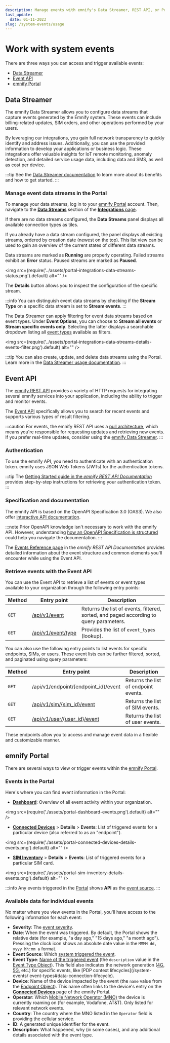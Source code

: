 ```yaml
---
description: Manage events with emnify's Data Streamer, REST API, or Portal
last_update:
  date: 01-11-2023
slug: /system-events/usage
---
```


# Work with system events

There are three ways you can access and trigger available events:

- [Data Streamer](#data-streamer)
- [Event API](#event-api)
- [emnify Portal](#emnify-portal)

## Data Streamer

The emnify Data Streamer allows you to configure data streams that capture events generated by the Emnify system. These events can include billing-related updates, SIM orders, and other operations performed by your users.

By leveraging our integrations, you gain full network transparency to quickly identify and address issues. Additionally, you can use the provided information to develop your applications or business logic.
These integrations offer valuable insights for IoT remote monitoring, anomaly detection, and detailed service usage data, including data and SMS, as well as cost per device.

:::tip
See the [Data Streamer documentation](/multicloud-data-streamer) to learn more about its benefits and how to get started.
:::

### Manage event data streams in the Portal

To manage your data streams, log in to your [emnify Portal](https://portal.emnify.com/) account.
Then, navigate to the [**Data Streams**](https://portal.emnify.com/integrations#data-streams) section of the [**Integrations** page](https://portal.emnify.com/integrations).

If there are no data streams configured, the **Data Streams** panel displays all available connection types as tiles.

If you already have a data stream configured, the panel displays all existing streams, ordered by creation date (newest on the top).
This list view can be used to gain an overview of the current states of different data streams.

Data streams are marked as **Running** are properly operating.
Failed streams exhibit an **Error** status.
Paused streams are marked as **Paused**.

<img
  src={require('../assets/portal-integrations-data-streams-status.png').default}
  alt=""
/>

The **Details** button allows you to inspect the configuration of the specific stream.

:::info
You can distinguish event data streams by checking if the **Stream Type** on a specific data stream is set to **Stream events**.
:::

The Data Streamer can apply filtering for event data streams based on event types.
Under **Event Options**, you can choose to **Stream all events** or **Stream specific events only**.
Selecting the latter displays a searchable dropdown listing all [event types](/system-events/event-types) available as filters.

<img
  src={require('../assets/portal-integrations-data-streams-details-events-filter.png').default}
  alt=""
/>

:::tip
You can also create, update, and delete data streams using the Portal.
Learn more in the [Data Streamer usage documentation](/multicloud-data-streamer/usage#data-streamer-in-the-portal).
:::

## Event API

The [emnify REST API](/rest) provides a variety of HTTP requests for integrating several emnify services into your application, including the ability to trigger and monitor events.

The [Event API](#retrieve-events-with-the-event-api) specifically allows you to search for recent events and supports various types of result filtering.

:::caution
For events, the emnify REST API uses a [pull architecture](https://dev.to/anubhavitis/push-vs-pull-api-architecture-1djo), which means you're responsible for requesting updates and retrieving new events.
If you prefer real-time updates, consider using the [emnify Data Streamer](#data-streamer).
:::

### Authentication

To use the emnify API, you need to authenticate with an authentication token.
emnify uses JSON Web Tokens (JWTs) for the authentication tokens.

:::tip
The [Getting Started guide in the _emnify REST API Documentation_](https://cdn.emnify.net/api/doc/getting-started.html) provides step-by-step instructions for retrieving your authentication token.
:::

### Specification and documentation

The emnify API is based on the OpenAPI Specification 3.0 (OAS3).
We also offer [interactive API documentation](https://cdn.emnify.net/api/doc/swagger.html).

:::note
Prior OpenAPI knowledge isn't necessary to work with the emnify API.
However, understanding [how an OpenAPI Specification is structured](https://oai.github.io/Documentation/specification.html) could help you navigate the documentation.
:::

The [Events Reference page](https://cdn.emnify.net/api/doc/event.html) in the _emnify REST API Documentation_ provides detailed information about the event structure and common elements you'll encounter while using the Event API.

### Retrieve events with the Event API

You can use the Event API to retrieve a list of events or event types available to your organization through the following entry points:

| Method   | Entry point     | Description   |
| -------- | --------------- | ------------- |
| `GET`    | [/api/v1/event](https://cdn.emnify.net/api/doc/swagger.html#/Events/GetEvents)  | Returns the list of events, filtered, sorted, and paged according to query parameters. |
| `GET`    | [/api/v1/event/type](https://cdn.emnify.net/api/doc/swagger.html#/Events/EventTypeGet)  | Provides the list of `event_types` (lookup). |

You can also use the following entry points to list events for specific endpoints, SIMs, or users.
These event lists can be further filtered, sorted, and paginated using query parameters:

| Method   | Entry point     | Description   |
| -------- | --------------- | ------------- |
| `GET`    | [/api/v1/endpoint/\{endpoint_id\}/event](https://cdn.emnify.net/api/doc/swagger.html#/Endpoint/EndpointEventsByID)  | Returns the list of endpoint events. |
| `GET`    | [/api/v1/sim/\{sim_id\}/event](https://cdn.emnify.net/api/doc/swagger.html#/SIM/SimEventPagePerPageSortBySimIdAndQGet)  | Returns the list of SIM events. |
| `GET`    | [/api/v1/user/\{user_id\}/event](https://cdn.emnify.net/api/doc/swagger.html#/User%20Management/UserEventPagePerPageSortByUserIdAndQGet)  | Returns the list of user events. |

These endpoints allow you to access and manage event data in a flexible and customizable manner.

## emnify Portal

There are several ways to view or trigger events within the [emnify Portal](https://portal.emnify.com/).

### Events in the Portal

Here's where you can find event information in the Portal:

- [**Dashboard**](https://portal.emnify.com/): Overview of all event activity within your organization.

<img
  src={require('./assets/portal-dashboard-events.png').default}
  alt=""
/>

- [**Connected Devices**](https://portal.emnify.com/connected-devices)&nbsp;<span aria-label="and then">></span> **Details**&nbsp;<span aria-label="and then">></span> **Events**: List of triggered events for a particular device (also referred to as an "endpoint").

<img
  src={require('./assets/portal-connected-devices-details-events.png').default}
  alt=""
/>

- [**SIM Inventory**](https://portal.emnify.com/sim-inventory)&nbsp;<span aria-label="and then">></span> **Details**&nbsp;<span aria-label="and then">></span> **Events**: List of triggered events for a particular SIM card.

<img
  src={require('./assets/portal-sim-inventory-details-events.png').default}
  alt=""
/>

:::info
Any events triggered in the [Portal](https://portal.emnify.com/) shows **API** as the [event source](/system-events#event-source).
:::

### Available data for individual events

No matter where you view events in the Portal, you'll have access to the following information for each event:

- **Severity**: The [event severity](/system-events#event-severity).
- **Date**: When the event was triggered. By default, the Portal shows the relative date (for example, "a day ago," "15 days ago," "a month ago").
Pressing the clock icon shows an absolute date value in the `MMMM dd, yyyy hh:mm a` format.
- **Event Source**: Which [system triggered the event](/system-events#event-source).
- **Event Type**: [Name of the triggered event](/system-events/event-types) (the `description` value in the [Event Type Object](https://cdn.emnify.net/api/doc/event.html#event-type-object)).
This field also indicates the network generation ([4G](https://www.emnify.com/iot-glossary/4g), [5G](https://www.emnify.com/iot-glossary/5g), etc.) for specific events, like [PDP context lifecycles](/system-events/  event-types#data-connection-lifecycle).
- **Device**: Name of the device impacted by the event (the `name` value from the [Endpoint Object](https://cdn.emnify.net/api/doc/event.html#endpoint-object)).
This name often links to the device's entry on the [**Connected Devices**](https://portal.emnify.com/connected-devices) page of the emnify Portal.
- **Operator**: Which [Mobile Network Operator (MNO)](https://www.emnify.com/iot-glossary/mno) the device is currently roaming on (for example, Vodafone, AT&T).
Only listed for relevant network events.
- **Country**: The country where the MNO listed in the `Operator` field is providing the cellular service.
- **ID**: A generated unique identifier for the event.
- **Description**: What happened, why (in some cases), and any additional details associated with the event type.
